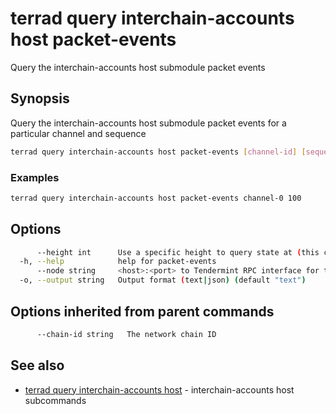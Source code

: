 # terrad query interchain-accounts host packet-events

Query the interchain-accounts host submodule packet events

## Synopsis

Query the interchain-accounts host submodule packet events for a particular channel and sequence

```sh Terrad
terrad query interchain-accounts host packet-events [channel-id] [sequence] [flags]
```

### Examples

```sh Terrad
terrad query interchain-accounts host packet-events channel-0 100
```

## Options

```sh Terrad
      --height int      Use a specific height to query state at (this can error if the node is pruning state)
  -h, --help            help for packet-events
      --node string     <host>:<port> to Tendermint RPC interface for this chain (default "tcp://localhost:26657")
  -o, --output string   Output format (text|json) (default "text")
```

## Options inherited from parent commands

```sh Terrad
      --chain-id string   The network chain ID
```

## See also

* [terrad query interchain-accounts host](terrad_query_interchain-accounts_host.mdx)	 - interchain-accounts host subcommands


